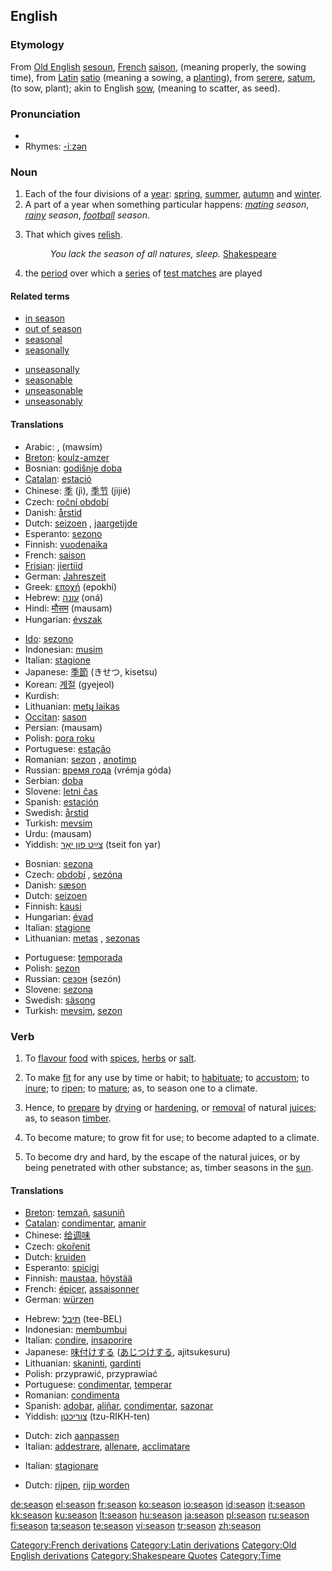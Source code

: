 {{wikipedia|Season}}
==English==

===Etymology===
From [[w:Old English language|Old English]] [[sesoun]], [[w:French language|French]] [[saison]], (meaning properly, the sowing time), from [[w:Latin|Latin]] [[satio]] (meaning a sowing, a [[plant]]ing), from [[serere]], [[satum]], (to sow, plant); akin to English [[sow]], (meaning to scatter, as seed).

===Pronunciation===
* {{audio|en-us-season.ogg|Audio (US)}}
* Rhymes: [[Rhymes:English:-iːzən|-iːzən]]

===Noun===
{{en-noun}}

# Each of the four divisions of a [[year]]: [[spring]], [[summer]], [[autumn]] and [[winter]].
# A part of a year when something particular happens: ''[[mating]] season'', ''[[rainy]] season'', ''[[football]] season''.
# {{obsolete}} That which gives [[relish]].
#: ''You lack the season of all natures, sleep.'' [[w:Shakespeare|Shakespeare]]
# {{cricket}} the [[period]] over which a [[series]] of [[test match]]es are played

====Related terms====
{{top2}}
* [[in season]]
* [[out of season]]
* [[seasonal]]
* [[seasonally]]
{{mid2}}
* [[unseasonally]]
* [[seasonable]]
* [[unseasonable]]
* [[unseasonably]]
{{bottom}}

====Translations====
{{trans-top|quarter of a year}}
* Arabic: {{Arab|[[فصل]]}} {{IPAchar|(faʂl)}}, {{Arab|[[موسم|مَوْسِم]]}} (mawsim)
* [[Breton]]: [[koulz-amzer]] {{m}}
* Bosnian: [[godišnje doba]] {{n}}
* [[Catalan]]: [[estació]] {{f}}
* Chinese: [[季]] (jì), [[季节]] (jìjié)
* Czech: [[roční období]] {{n}}
* Danish: [[årstid]]
* Dutch: [[seizoen]] {{n}}, [[jaargetijde]] {{f}}
* Esperanto: [[sezono]]
* Finnish: [[vuodenaika]]
* French: [[saison]] {{f}}
* [[Frisian]]: [[jiertiid]]
* German: [[Jahreszeit]] {{f}}
* Greek: [[εποχή]] (epokhí) {{f}}
* Hebrew: [[עונה]] (oná) {{f}}
* Hindi: [[मौसम]] (mausam) {{m}}
* Hungarian: [[évszak]]
{{trans-mid}}
* [[Ido]]: [[sezono]]
* Indonesian: [[musim]]
* Italian: [[stagione]] {{f}}
* Japanese: [[季節]] (きせつ, kisetsu)
* Korean: [[계절]] (gyejeol)
* Kurdish: {{KUchar|[[وه‌رز]]}}
* Lithuanian: [[metų laikas]] {{m}}
* [[Occitan]]: [[sason]] {{f}}
* Persian: {{fa-Arab|[[موسم]]}} (mausam)
* Polish: [[pora roku]] {{f}}
* Portuguese: [[estação]] {{f}}
* Romanian: [[sezon]] {{n}}, [[anotimp]] {{n}}
* Russian: [[время года]] (vrémja góda) {{n}}
* Serbian: [[doba]] {{n}}
* Slovene: [[letni čas]] {{m}}
* Spanish: [[estación]] {{f}}
* Swedish: [[årstid]] {{c}}
* Turkish: [[mevsim]]
* Urdu: {{ur-Arab|[[موسم]]}} (mausam) {{m}}
* Yiddish: [[צײַט פון יאָר]] (tseit fon yar)
{{trans-bottom}}

{{trans-top|part of year with something special}}
* Bosnian: [[sezona]] {{f}}
* Czech: [[období]] {{n}}, [[sezóna]] {{f}}
* Danish: [[sæson]]
* Dutch: [[seizoen]] {{n}}
* Finnish: [[kausi]]
* Hungarian: [[évad]]
* Italian: [[stagione]] {{f}}
* Lithuanian: [[metas]] {{m}}, [[sezonas]] {{m}}
{{trans-mid}}
* Portuguese: [[temporada]] {{f}}
* Polish: [[sezon]] {{m}}
* Russian: [[сезон]] (sezón) {{m}}
* Slovene: [[sezona]] {{f}}
* Swedish: [[säsong]] {{c}}
* Turkish: [[mevsim]], [[sezon]]
{{trans-bottom}}

{{trans-top|(Obsolete) that which gives relish}}
{{trans-mid}}
{{trans-bottom}}

===Verb===
{{en-verb|seasons|seasoning|seasoned}}

# {{transitive}} To [[flavour]] [[food]] with [[spice]]s, [[herb]]s or [[salt]].
# {{transitive}} To make [[fit]] for any use by time or habit; to [[habituate]]; to [[accustom]]; to [[inure]]; to [[ripen]]; to [[mature]]; as, to season one to a climate.
# {{transitive}} Hence, to [[prepare]] by [[dry]]ing or [[harden]]ing, or [[removal]] of natural [[juice]]s; as, to season [[timber]].
# {{intransitive}} To become mature; to grow fit for use; to become adapted to a climate.
# {{intransitive}} To become dry and hard, by the escape of the natural juices, or by being penetrated with other substance; as, timber seasons in the [[sun]].

====Translations====
{{trans-top|to flavour food}}
* [[Breton]]: [[temzañ]], [[sasuniñ]]
* [[Catalan]]: [[condimentar]], [[amanir]]
* Chinese: [[给]][[调味]]
* Czech: [[okořenit]]
* Dutch: [[kruiden]]
* Esperanto: [[spicigi]]
* Finnish: [[maustaa]], [[höystää]]
* French: [[épicer]], [[assaisonner]]
* German: [[würzen]]
{{trans-mid}}
* Hebrew: [[תיבל]] (tee-BEL)
* Indonesian: [[bumbu|membumbui]]
* Italian: [[condire]], [[insaporire]]
* Japanese: [[味付けする]] ([[あじつけする]], ajitsukesuru)
* Lithuanian: [[skaninti]], [[gardinti]]
* Polish: przyprawić, przyprawiać
* Portuguese: [[condimentar]], [[temperar]]
* Romanian: [[condimenta]]
* Spanish: [[adobar]], [[aliñar]], [[condimentar]], [[sazonar]]
* Yiddish: [[צוריכטן]] (tzu-RIKH-ten)
{{trans-bottom}}

{{trans-top|to make fit for any use by time or habit}}
* Dutch: zich [[aanpassen]]
* Italian: [[addestrare]], [[allenare]], [[acclimatare]]
{{trans-mid}}
{{trans-bottom}}

{{trans-top|to prepare by drying or hardening}}
* Italian: [[stagionare]]
{{trans-mid}}
{{trans-bottom}}

{{trans-top|to become mature}}
* Dutch: [[rijpen]], [[rijp worden]]
{{trans-mid}}
{{trans-bottom}}

{{trans-top|to become dry and hard}}
{{trans-mid}}
{{trans-bottom}}

[[Category:French derivations]]
[[Category:Latin derivations]]
[[Category:Old English derivations]]
[[Category:Seasons| ]]
[[Category:Shakespeare Quotes]]
[[Category:Time]]

[[de:season]]
[[el:season]]
[[fr:season]]
[[ko:season]]
[[io:season]]
[[id:season]]
[[it:season]]
[[kk:season]]
[[ku:season]]
[[lt:season]]
[[hu:season]]
[[ja:season]]
[[pl:season]]
[[ru:season]]
[[fi:season]]
[[ta:season]]
[[te:season]]
[[vi:season]]
[[tr:season]]
[[zh:season]]